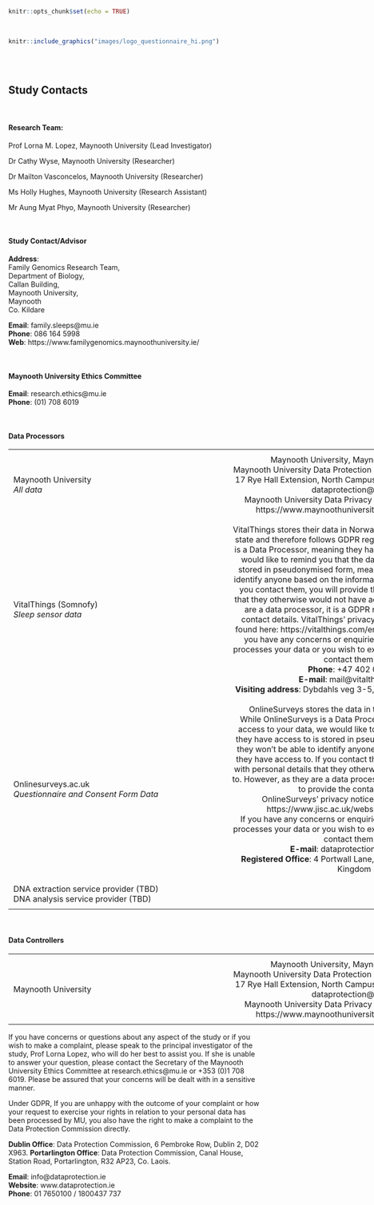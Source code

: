 

```r
knitr::opts_chunk$set(echo = TRUE)
```

&nbsp;  

```r
knitr::include_graphics("images/logo_questionnaire_hi.png")
```
<br><br> <!-- Add two line breaks -->


## Study Contacts

&nbsp;  

#### Research Team:  
Prof Lorna M. Lopez, Maynooth University (Lead Investigator) 

Dr Cathy Wyse, Maynooth University (Researcher)  

Dr Mailton Vasconcelos, Maynooth University (Researcher)

Ms Holly Hughes, Maynooth University (Research Assistant)

Mr Aung Myat Phyo, Maynooth University (Researcher) 

&nbsp;  

#### Study Contact/Advisor 	
**Address**:<br> Family Genomics Research Team,<br> Department of Biology,<br> Callan Building,<br> Maynooth University,<br> Maynooth<br> Co. Kildare  
 
**Email**: 		family.sleeps@mu.ie<br> **Phone**:	086 164 5998<br> **Web**:		https://www.familygenomics.maynoothuniversity.ie/ 

&nbsp;  

#### Maynooth University Ethics Committee
**Email**:		research.ethics@mu.ie<br> **Phone**:	(01) 708 6019
 
 
&nbsp;  


#### Data Processors
<style>
  table {
    width: 200%;
    border-collapse: collapse;
  }

  th, td {
    
    padding: 10px;
    text-align: left; /* Left align content */
  }

  th {
    background-color: #f2f2f2;
  }
</style>

|         |            |
| ------------- |:-------------:| -:|
| Maynooth University<br>  *All data* | Maynooth University, Maynooth, Co. Kildare.<br> Maynooth University Data Protection officer can be contacted at 17 Rye Hall Extension, North Campus, who can be contacted at dataprotection@mu.ie.<br> Maynooth University Data Privacy policies can be found at https://www.maynoothuniversity.ie/data-protection. |   
| VitalThings (Somnofy)<br> *Sleep sensor data*              | VitalThings stores their data in Norway, which is an EEA member state and therefore follows GDPR regulations. While VitalThings is a Data Processor, meaning they have access to your data, we would like to remind you that the data they have access to is stored in pseudonymised form, meaning they won’t be able to identify anyone based on the information they have access to. If you contact them, you will provide them with personal details that they otherwise would not have access to. However, as they are a data processor, it is a GDPR regulation to provide the contact details. VitalThings’ privacy policy statement can be found here: https://vitalthings.com/en/personvernerklaering/. If you have any concerns or enquiries about how VitalThings processes your data or you wish to exercise your rights, you can contact them at:<br> **Phone**: +47 402 05 300<br> **E-mail**: mail@vitalthings.com<br> **Visiting address**: Dybdahls veg 3-5, 7051 Trondheim, Norway  |
| Onlinesurveys.ac.uk<br> *Questionnaire and Consent Form Data*       | OnlineSurveys stores the data in the Republic of Ireland.<br> While OnlineSurveys is a Data Processor, meaning they have access to your data, we would like to remind you that the data they have access to is stored in pseudonymised form, meaning they won’t be able to identify anyone based on the information they have access to. If you contact them, you will provide them with personal details that they otherwise would not have access to. However, as they are a data processor, it is a GDPR regulation to provide the contact details.<br> OnlineSurveys’ privacy notice can be found here: https://www.jisc.ac.uk/website/privacy-notice<br> If you have any concerns or enquiries about how VitalThings processes your data or you wish to exercise your rights, you can contact them at:<br> **E-mail**: dataprotection@jisc.ac.uk<br> **Registered Office**: 4 Portwall Lane, Bristol, BS1 6NB, United Kingdom   |
| DNA extraction service provider (TBD)<br> DNA analysis service provider (TBD)      | |


&nbsp; 

#### Data Controllers
<style>
  table {
    width: 200%;
    border-collapse: collapse;
  }

  th, td {
    
    padding: 10px;
    text-align: left; /* Left align content */
  }

  th {
    background-color: #f2f2f2;
  }
</style>

|         |            |
| ------------- |:-------------:| -:|
| Maynooth University | Maynooth University, Maynooth, Co. Kildare.<br> Maynooth University Data Protection officer can be contacted at 17 Rye Hall Extension, North Campus, who can be contacted at dataprotection@mu.ie.<br> Maynooth University Data Privacy policies can be found at https://www.maynoothuniversity.ie/data-protection. | 


If you have concerns or questions about any aspect of the study or if you wish to make a complaint, please speak to the principal investigator of the study, Prof Lorna Lopez, who will do her best to assist you. If she is unable to answer your question, please contact the Secretary of the Maynooth University Ethics Committee at research.ethics@mu.ie or +353 (0)1 708 6019. Please be assured that your concerns will be dealt with in a sensitive manner.  
 
Under GDPR, If you are unhappy with the outcome of your complaint or how your request to exercise your rights in relation to your personal data has been processed by MU, you also have the right to make a complaint to the Data Protection Commission directly. 
 
**Dublin Office**: Data Protection Commission, 6 Pembroke Row, Dublin 2, D02 X963. 
**Portarlington Office**: Data Protection Commission, Canal House, Station Road, Portarlington, R32 AP23, Co. Laois. 

**Email**: info@dataprotection.ie<br> **Website**: www.dataprotection.ie<br> **Phone**: 01 7650100 / 1800437 737 


